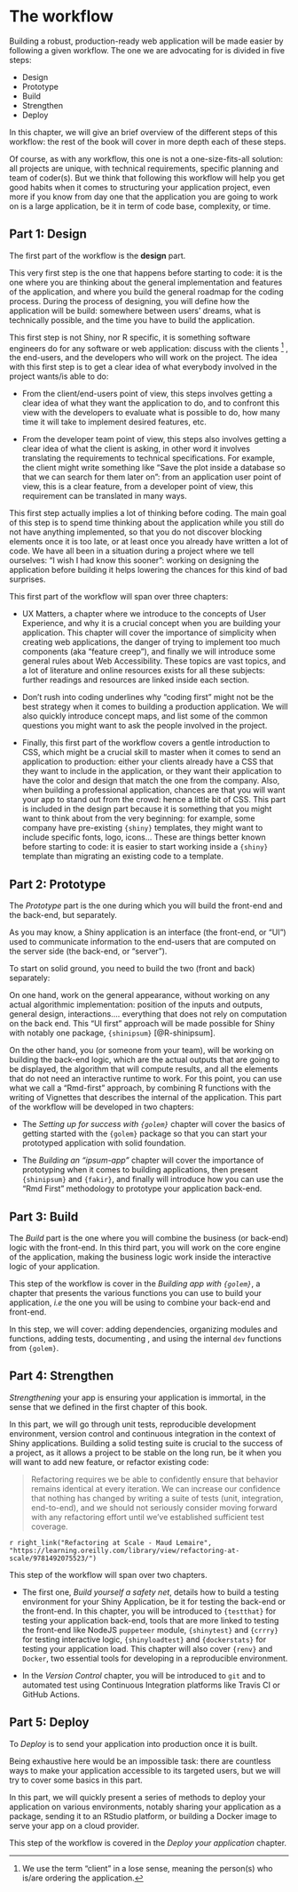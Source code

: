 # The workflow {#workflow}

Building a robust, production-ready web application will be made easier by following a given workflow.
The one we are advocating for is divided in five steps:  

+ Design 
+ Prototype
+ Build
+ Strengthen 
+ Deploy

In this chapter, we will give an brief overview of the different steps of this workflow: the rest of the book will cover in more depth each of these steps. 

Of course, as with any workflow, this one is not a one-size-fits-all solution: all projects are unique, with technical requirements, specific planning and team of coder(s).
But we think that following this workflow will help you get good habits when it comes to structuring your application project, even more if you know from day one that the application you are going to work on is a large application, be it in term of code base, complexity, or time. 

## Part 1: Design 

The first part of the workflow is the __design__ part. 

This very first step is the one that happens before starting to code: it is the one where you are thinking about the general implementation and features of the application, and where you build the general roadmap for the coding process. 
During the process of designing, you will define how the application will be build: somewhere between users' dreams, what is technically possible, and the time you have to build the application.  

This first step is not Shiny, nor R specific, it is something software engineers do for any software or web application: discuss with the clients
^[We use the term "client" in a lose sense, meaning the person(s) who is/are ordering the application.]
, the end-users, and the developers who will work on the project. 
The idea with this first step is to get a clear idea of what everybody involved in the project wants/is able to do: 

+ From the client/end-users point of view, this steps involves getting a clear idea of what they want the application to do, and to confront this view with the developers to evaluate what is possible to do, how many time it will take to implement desired features, etc.

+ From the developer team point of view, this steps also involves getting a clear idea of what the client is asking, in other word it involves translating the requirements to technical specifications. 
For example, the client might write something like "Save the plot inside a database so that we can search for them later on": from an application user point of view, this is a clear feature, from a developer point of view, this requirement can be translated in many ways. 

This first step actually implies a lot of thinking before coding. 
The main goal of this step is to spend time thinking about the application while you still do not have anything implemented, so that you do not discover blocking elements once it is too late, or at least once you already have written a lot of code. 
We have all been in a situation during a project where we tell ourselves: "I wish I had know this sooner": working on designing the application before building it helps lowering the chances for this kind of bad surprises. 

This first part of the workflow will span over three chapters: 

+ UX Matters, a chapter where we introduce to the concepts of User Experience, and why it is a crucial concept when you are building your application. 
This chapter will cover the importance of simplicity when creating web applications, the danger of trying to implement too much components (aka "feature creep"), and finally we will introduce some general rules about Web Accessibility. 
These topics are vast topics, and a lot of literature and online resources exists for all these subjects: further readings and resources are linked inside each section. 

+ Don't rush into coding underlines why "coding first" might not be the best strategy when it comes to building a production application. 
We will also quickly introduce concept maps, and list some of the common questions you might want to ask the people involved in the project. 

+ Finally, this first part of the workflow covers a gentle introduction to CSS, which might be a crucial skill to  master when it comes to send an application to production: either your clients already have a CSS that they want to include in the application, or they want their application to have the color and design that match the one from the company. 
Also, when building a professional application, chances are that you will want your app to stand out from the crowd: hence a little bit of CSS. 
This part is included in the design part because it is something that you might want to think about from the very beginning: for example, some company have pre-existing `{shiny}` templates, they might want to include specific fonts, logo, icons...
These are things better known before starting to code: it is easier to start working inside a `{shiny}` template than migrating an existing code to a template.

## Part 2: Prototype 

The _Prototype_ part is the one during which you will build the front-end and the back-end, but separately.

As you may know, a Shiny application is an interface (the front-end, or "UI") used to communicate information to the end-users that are computed on the server side (the back-end, or "server"). 

To start on solid ground, you need to build the two (front and back) separately: 

On one hand, work on the general appearance, without working on any actual algorithmic implementation: position of the inputs and outputs, general design, interactions.... everything that does not rely on computation on the back end. 
This "UI first" approach will be made possible for Shiny with notably one package, `{shinipsum}` [@R-shinipsum].

On the other hand, you (or someone from your team), will be working on building the back-end logic, which are the actual outputs that are going to be displayed, the algorithm that will compute results, and all the elements that do not need an interactive runtime to work. 
For this point, you can use what we call a "Rmd-first" approach, by combining R functions with the writing of Vignettes that describes the internal of the application. 
This part of the workflow will be developed in two chapters: 

+ The _Setting up for success with `{golem}`_ chapter will cover the basics of getting started with the `{golem}` package so that you can start your prototyped application with solid foundation. 

+ The _Building an “ipsum-app”_ chapter will cover the importance of prototyping when it comes to building applications, then present `{shinipsum}` and `{fakir}`, and finally will introduce how you can use the "Rmd First" methodology to prototype your application back-end.

## Part 3: Build 

The _Build_ part is the one where you will combine the business (or back-end) logic with the front-end. 
In this third part, you will work on the core engine of the application, making the business logic work inside the interactive logic of your application. 

This step of the workflow is cover in the _Building app with `{golem}`_, a chapter that presents the various functions you can use to build your application, _i.e_ the one you will be using to combine your back-end and front-end.

In this step, we will cover: adding dependencies, organizing modules and functions, adding tests, documenting , and using the internal `dev` functions from `{golem}`.

## Part 4: Strengthen 

_Strengthening_ your app is ensuring your application is immortal, in the sense that we defined in the first chapter of this book.

In this part, we will go through unit tests, reproducible development environment, version control and continuous integration in the context of Shiny applications.
Building a solid testing suite is crucial to the success of a project, as it allows a project to be stable on the long run, be it when you will want to add new feature, or refactor existing code: 

> Refactoring requires we be able to confidently ensure that behavior remains identical at every iteration. We can increase our confidence that nothing has changed by writing a suite of tests (unit, integration, end-to-end), and we should not seriously consider moving forward with any refactoring effort until we’ve established sufficient test coverage.

`r right_link("Refactoring at Scale - Maud Lemaire", "https://learning.oreilly.com/library/view/refactoring-at-scale/9781492075523/")`

This step of the workflow will span over two chapters. 

+ The first one, _Build yourself a safety net_, details how to build a testing environment for your Shiny Application, be it for testing the back-end or the front-end. 
In this chapter, you will be introduced to `{testthat}` for testing your application back-end, tools that are more linked to testing the front-end like NodeJS `puppeteer` module, `{shinytest}` and `{crrry}` for testing interactive logic, `{shinyloadtest}` and `{dockerstats}` for testing your application load. 
This chapter will also cover `{renv}` and `Docker`, two essential tools for developing in a reproducible environment. 

+ In the _Version Control_ chapter, you will be introduced to `git` and to automated test using Continuous Integration platforms like Travis CI or GitHub Actions. 

## Part 5: Deploy 

To _Deploy_ is to send your application into production once it is built.

Being exhaustive here would be an impossible task: there are countless ways to make your application accessible to its targeted users, but we will try to cover some basics in this part. 

In this part, we will quickly present a series of methods to deploy your application on various environments, notably sharing your application as a package, sending it to an RStudio platform, or building a Docker image to serve your app on a cloud provider. 

This step of the workflow is covered in the _Deploy your application_ chapter.
